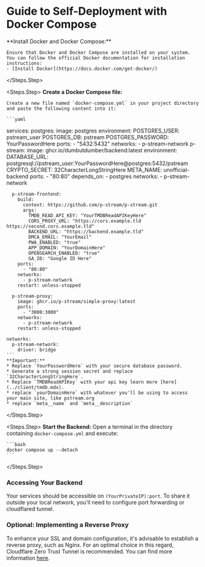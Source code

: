 # Guide to Self-Deployment with Docker Compose

<Steps>
  <Steps.Step>
    **Install Docker and Docker Compose:**
   
    Ensure that Docker and Docker Compose are installed on your system. You can follow the official Docker documentation for installation instructions:
    - [Install Docker](https://docs.docker.com/get-docker/)
  </Steps.Step>

  <Steps.Step>
    **Create a Docker Compose file:**

    Create a new file named `docker-compose.yml` in your project directory and paste the following content into it:

    ```yaml
  services:
    postgres:
      image: postgres
      environment:
        POSTGRES_USER: pstream_user
        POSTGRES_DB: pstream
        POSTGRES_PASSWORD: YourPasswordHere 
      ports:
        - "5432:5432" 
      networks:
        - p-stream-network
    p-stream:
      image: ghcr.io/dumbutdumber/backend:latest
      environment:
        DATABASE_URL: postgresql://pstream_user:YourPasswordHere@postgres:5432/pstream
        CRYPTO_SECRET: 32CharacterLongStringHere 
        META_NAME: unofficial-backend
      ports:
        - "80:80"
      depends_on:
        - postgres
      networks:
        - p-stream-network

      p-stream-frontend:
        build:
          context: https://github.com/p-stream/p-stream.git
          args:
            TMDB_READ_API_KEY: "YourTMDBReadAPIKeyHere"
            CORS_PROXY_URL: "https://cors.example.tld https://second.cors.example.tld"
            BACKEND_URL: "https://backend.example.tld"
            DMCA_EMAIL: "YourEmail"
            PWA_ENABLED: "true"
            APP_DOMAIN: "YourDomainHere"
            OPENSEARCH_ENABLED: "true"
            GA_ID: "Google ID Here"
        ports:
          - "80:80"
        networks:
          - p-stream-network
        restart: unless-stopped

      p-stream-proxy:
        image: ghcr.io/p-stream/simple-proxy:latest
        ports:
          - "3000:3000"
        networks:
          - p-stream-network
        restart: unless-stopped

    networks:
      p-stream-network:
        driver: bridge
    ```
    **Important:**
    * Replace `YourPasswordHere` with your secure database password.
    * Generate a strong session secret and replace `32CharacterLongStringHere`.
    * Replace `TMDBReadAPIKey` with your api key learn more [here](../client/tmdb.mdx).
    * replace `yourDomainHere` with whatever you'll be using to access your main site, like pstream.org
    * replace `meta__name` and `meta__description`

  </Steps.Step>

  <Steps.Step>
    **Start the Backend:**  Open a terminal in the directory containing `docker-compose.yml` and execute:

    ```bash
    docker compose up --detach
    ```

  </Steps.Step>
</Steps>
### Accessing Your Backend

Your services should be accessible on `(YourPrivateIP):port`. To share it outside your local network, you'll need to configure port forwarding or cloudflared tunnel.

### Optional: Implementing a Reverse Proxy

To enhance your SSL and domain configuration, it's advisable to establish a reverse proxy, such as Nginx. For an optimal choice in this regard, Cloudflare Zero Trust Tunnel is recommended. You can find more information [here](https://developers.cloudflare.com/cloudflare-one/connections/connect-networks/get-started/create-remote-tunnel/).
